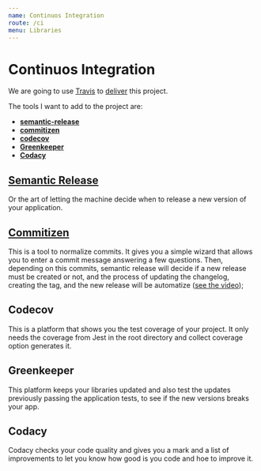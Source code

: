 ```yaml
---
name: Continuos Integration
route: /ci
menu: Libraries
---
```


# Continuos Integration

We are going to use [Travis](https://travis-ci.org/) to [deliver](https://egghead.io/lessons/javascript-how-to-write-a-javascript-library-automatically-releasing-with-travisci) this project.

The tools I want to add to the project are:

* __[semantic-release](https://github.com/semantic-release/semantic-release)__
* __[commitizen](https://github.com/commitizen/cz-cli)__
* __[codecov](https://codecov.io/)__
* __[Greenkeeper](https://greenkeeper.io/)__
* __[Codacy](https://www.codacy.com/)__

## [Semantic Release](https://egghead.io/lessons/javascript-automating-releases-with-semantic-release)

Or the art of letting the machine decide when to release a new version of your application.

## [Commitizen](https://egghead.io/lessons/javascript-writing-conventional-commits-with-commitizen)

This is a tool to normalize commits. It gives you a simple wizard that allows you to enter a commit message answering a few questions. Then, depending on this commits, semantic release will decide if a new release must be created or not, and the process of updating the changelog, creating the tag, and the new release will be automatize ([see the video](https://egghead.io/lessons/javascript-committing-a-new-feature-with-commitizen));

## Codecov

This is a platform that shows you the test coverage of your project. It only needs the coverage from Jest in the root directory and collect coverage option generates it.

## Greenkeeper

This platform keeps your libraries updated and also test the updates previously passing the application tests, to see if the new versions breaks your app.

## Codacy

Codacy checks your code quality and gives you a mark and a list of improvements to let you know how good is you code and hoe to improve it.
